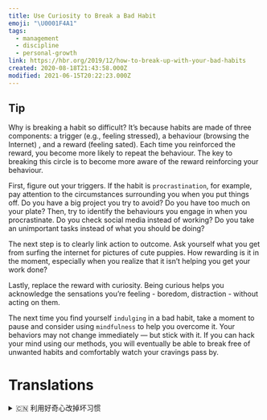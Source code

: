 ```yaml
---
title: Use Curiosity to Break a Bad Habit
emoji: "\U0001F4A1"
tags:
  - management
  - discipline
  - personal-growth
link: https://hbr.org/2019/12/how-to-break-up-with-your-bad-habits
created: 2020-08-18T21:43:58.000Z
modified: 2021-06-15T20:22:23.000Z
---
```


## Tip

Why is breaking a habit so difficult? It’s because habits are made of three components: <Box>a trigger (e.g., feeling stressed)</Box>, <Box>a behaviour (browsing the Internet)</Box> , and <Box>a reward (feeling sated)</Box>. Each time you reinforced the reward, you become more likely to repeat the behaviour. <Highlight>The key to breaking this circle is to become more aware of the reward reinforcing your behaviour</Highlight>.

First, <Highlight>figure out your triggers</Highlight>. If the habit is `procrastination`, for example, pay attention to the circumstances surrounding you when you put things off. Do you have a big project you try to avoid? Do you have too much on your plate? Then, try to identify the behaviours you engage in when you procrastinate. Do you check social media instead of working? Do you take an unimportant tasks instead of what you should be doing?

The next step is to <Highlight>clearly link action to outcome</Highlight>. Ask yourself what you get from surfing the internet for pictures of cute puppies. How rewarding is it in the moment, especially when you realize that it isn’t helping you get your work done?

Lastly, <Highlight>replace the reward with curiosity</Highlight>. Being curious helps you acknowledge the sensations you’re feeling - boredom, distraction - without acting on them.

The next time you find yourself `indulging` in a bad habit, take a moment to pause and consider using `mindfulness` to help you overcome it. <Highlight>Your behaviors may not change immediately — but stick with it</Highlight>. If you can hack your mind using our methods, you will eventually be able to break free of unwanted habits and comfortably watch your cravings pass by.

# Translations

<details>
   <summary>🇨🇳 利用好奇心改掉坏习惯</summary>

为什么改掉一个习惯如此困难? 这是因为习惯由三部分组成: 触发因素(例如，感到压力)、行为(浏览网络)和奖励(感觉满足)。每次你加强奖励，你就更有可能重复这种行为。破除这种恶性循环的关键是要更了解强化行文的好处。

首先，找出你的触发器。假如这是个拖延的习惯，例如，当你拖延事情的时候，注意你周围的环境。你有没有试图避免的大项目? 你有没有吃太多? 然后，试着找出你在拖延的时候所做的行为。你会用社交媒体代替工作吗? 你会接受不重要的任务而不去做该做的事吗?

下一步是明确地将行动与结果联系起来。问问你自己，你从网上搜索可爱的小狗的照片中得到了什么? 特别是当你意识到这并不能帮助你完成工作的时候，那一刻的回报有多大呢?

最后，用好奇心取代奖励。好奇可以帮助你承认你所感受到的感觉——无聊、分心——而不采取行动。

下次当你发现自己沉迷于一个坏习惯时，停下来想一想，用正念来帮助你克服它。你的行为可能不会立即改变，但要坚持下去。如果你能用我们的方法破解你的思想，你最终将能够摆脱不想要的习惯，舒适地看着你的渴望过去。

</details>
